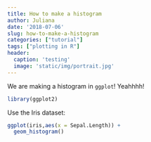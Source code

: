 ```yaml
---
title: How to make a histogram
author: Juliana
date: '2018-07-06'
slug: how-to-make-a-histogram
categories: ["tutorial"]
tags: ["plotting in R"]
header:
  caption: 'testing'
  image: 'static/img/portrait.jpg'
---
```

We are making a histogram in `ggplot`! Yeahhhh!

```r
library(ggplot2)
```

Use the Iris dataset:

```r
ggplot(iris,aes(x = Sepal.Length)) +
  geom_histogram()
```

